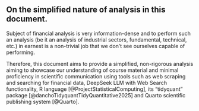 ::: {.callout-warning}
## On the simplified nature of analysis in this document. 

Subject of financial analysis is very information-dense and to perform such an analysis (be it an analysis of industrial sectors, fundamental, technical, etc.) in earnest is a non-trivial job that we don't see ourselves capable of performing.

Therefore, this document aims to provide a simplified, non-rigorous analysis aiming to showcase our understanding of course material and minimal proficiency in scientific communication using tools such as web scraping and searching for financial data, DeepSeek LLM with Web Search functionality, R language [@ProjectStatisticalComputing], its "tidyquant" package [@danchoTidyquantTidyQuantitative2025] and Quarto scientific publishing system [@Quarto].
:::
